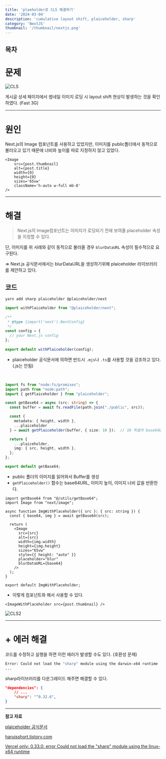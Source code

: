```yaml
---
title: 'plaeholder로 CLS 해결하기'
date: '2024-03-04'
description: 'cumulative layout shift, plaiceholder, sharp'
category: 'NextJS'
thumbnail: '/thumbnail/nextjs.png'
---
```


## 목차

# 문제

![CLS](https://github.com/cheolung12/cheolung.dev/assets/109952479/10ee1e9e-241f-4da9-a6c5-f50cfc32a13a)

게시글 상세 페이지에서 썸네일 이미지 로딩 시 layout shift 현상이 발생하는 것을 확인하였다. (Fast 3G)

---

# 원인
Next.js의 Image 컴포넌트를 사용하고 있었지만, 이미지를 public폴더에서 동적으로 불러오고 있기 때문에 너비와 높이를 따로 지정하지 않고 있었다.
```tsx
<Image
    src={post.thumbnail}
    alt={post.title}
    width={0}
    height={0}
    sizes='65vw'
    className='h-auto w-full mb-8'
/>
```

---

# 해결
> Next.js의 Image컴포넌트는 이미지가 로딩되기 전에 보여줄 placeholder 속성을 지정할 수 있다.

단, 이미지를 위 사례와 같이 동적으로 불러올 경우 `blurDataURL` 속성이 필수적으로 요구된다.

=> Next.js 공식문서에서는 blurDataURL을 생성하기위해 plaiceholder 라이브러리를 제안하고 있다.

## 코드
```bash
yarn add sharp plaiceholder @plaiceholder/next
```
```js:next.config.mjs
import withPlaiceholder from "@plaiceholder/next";
 
/**
 * @type {import('next').NextConfig}
 */
const config = {
  // your Next.js config
};
 
export default withPlaiceholder(config);
```
- plaiceholder 공식문서에 의하면 반드시 `.mjs`나 `.ts`를 사용할 것을 강조하고 있다. (.js는 안됨)
<br />

```ts:/libs/getBase64.ts
import fs from "node:fs/promises";
import path from "node:path";
import { getPlaiceholder } from "plaiceholder";

const getBase64 = async (src: string) => {
  const buffer = await fs.readFile(path.join("./public", src));

  const {
    metadata: { height, width },
    ...plaiceholder
  } = await getPlaiceholder(buffer, { size: 10 });  // 10 픽셀의 base64URL을 만든다.

  return {
    ...plaiceholder,
    img: { src, height, width }, 
  };
};

export default getBase64;
```
- public 폴더의 이미지를 읽어와서 Buffer를 생성
- `getPlaiceholder()` 함수는 base64URL, 이미지 높이, 이미지 너비 값을 반환한다. 


```tsx:/components/ImgWithPlaceholder.tsx
import getBase64 from "@/utils/getBase64";
import Image from "next/image";

async function ImgWithPlaceholder({ src }: { src: string }) {
  const { base64, img } = await getBase64(src);

  return (
    <Image
      src={src}
      alt={src}
      width={img.width}
      height={img.height}
      sizes="65vw"
      style={{ height: "auto" }}
      placeholder="blur"
      blurDataURL={base64}
    />
  );
}

export default ImgWithPlaceholder;
```
- 이렇게 컴포넌트화 해서 사용할 수 있다.

```tsx
<ImageWithPlaceholder src={post.thumbnail} />
```

![CLS2](https://github.com/cheolung12/cheolung.dev/assets/109952479/47637dec-c736-4a06-bedc-717023f08020)

---

# + 에러 해결
코드를 수정하고 실행을 하면 이런 에러가 발생할 수도 있다. (호환성 문제) 
```bash
Error: Could not load the "sharp" module using the darwin-x64 runtime
...
```
sharp라이브러리를 다운그레이드 해주면 해결할 수 있다.
```json:package.json
"dependencies": {
    // ...
    "sharp": "^0.32.6",
}
```

---

**참고 자료**

[plaiceholder 공식문서](https://plaiceholder.co/docs/plugins/next)

[haruisshort.tistory.com](https://haruisshort.tistory.com/302)

[Vercel only: 0.33.0: error Could not load the "sharp" module using the linux-x64 runtime](https://github.com/lovell/sharp/issues/3870)
